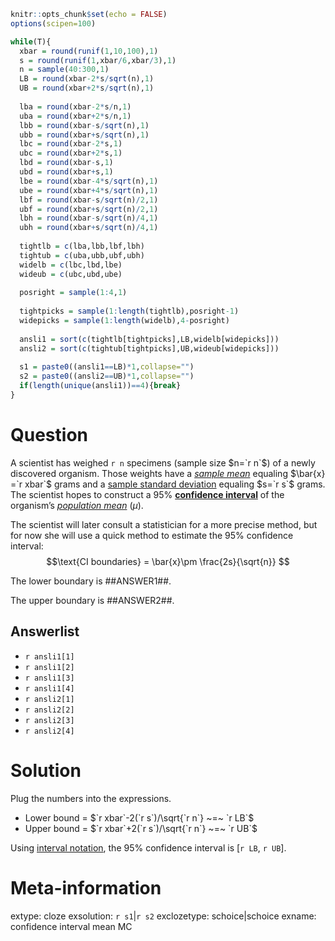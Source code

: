 ```r
knitr::opts_chunk$set(echo = FALSE)
options(scipen=100)

while(T){
  xbar = round(runif(1,10,100),1)
  s = round(runif(1,xbar/6,xbar/3),1)
  n = sample(40:300,1)
  LB = round(xbar-2*s/sqrt(n),1)
  UB = round(xbar+2*s/sqrt(n),1)
  
  lba = round(xbar-2*s/n,1)
  uba = round(xbar+2*s/n,1)
  lbb = round(xbar-s/sqrt(n),1) 
  ubb = round(xbar+s/sqrt(n),1)
  lbc = round(xbar-2*s,1)
  ubc = round(xbar+2*s,1)
  lbd = round(xbar-s,1)
  ubd = round(xbar+s,1)
  lbe = round(xbar-4*s/sqrt(n),1)
  ube = round(xbar+4*s/sqrt(n),1)
  lbf = round(xbar-s/sqrt(n)/2,1)
  ubf = round(xbar+s/sqrt(n)/2,1)
  lbh = round(xbar-s/sqrt(n)/4,1)
  ubh = round(xbar+s/sqrt(n)/4,1)
  
  tightlb = c(lba,lbb,lbf,lbh)
  tightub = c(uba,ubb,ubf,ubh)
  widelb = c(lbc,lbd,lbe)
  wideub = c(ubc,ubd,ube)
  
  posright = sample(1:4,1)
  
  tightpicks = sample(1:length(tightlb),posright-1)
  widepicks = sample(1:length(widelb),4-posright)
  
  ansli1 = sort(c(tightlb[tightpicks],LB,widelb[widepicks]))
  ansli2 = sort(c(tightub[tightpicks],UB,wideub[widepicks]))
  
  s1 = paste0((ansli1==LB)*1,collapse="")
  s2 = paste0((ansli2==UB)*1,collapse="")
  if(length(unique(ansli1))==4){break}
}
```

Question
========

A scientist has weighed `r n` specimens (sample size $n=`r n`$) of a newly discovered organism. Those weights have a [*sample mean*](https://en.wikipedia.org/wiki/Sample_mean_and_covariance#Definition_of_the_sample_mean){target="_blank"} equaling $\bar{x} =`r xbar`$ grams and a [sample standard deviation](https://en.wikipedia.org/wiki/Unbiased_estimation_of_standard_deviation#Motivation){target="_blank"} equaling $s=`r s`$ grams. The scientist hopes to construct a 95% [**confidence interval**](https://en.wikipedia.org/wiki/Confidence_interval){target="blank"} of the organism's [*population mean*](https://en.wikipedia.org/wiki/Statistical_population#Mean){target="_blank"} ($\mu$).

The scientist will later consult a statistician for a more precise method, but for now she will use a quick method to estimate the 95% confidence interval:
$$\text{CI boundaries} = \bar{x}\pm \frac{2s}{\sqrt{n}} $$


The lower boundary is ##ANSWER1##.

The upper boundary is ##ANSWER2##.


Answerlist
--------
* `r ansli1[1]`
* `r ansli1[2]`
* `r ansli1[3]`
* `r ansli1[4]`
* `r ansli2[1]`
* `r ansli2[2]`
* `r ansli2[3]`
* `r ansli2[4]`


Solution
========


Plug the numbers into the expressions.

* Lower bound = $`r xbar`-2(`r s`)/\sqrt{`r n`} ~=~ `r LB`$
* Upper bound = $`r xbar`+2(`r s`)/\sqrt{`r n`} ~=~ `r UB`$

Using [interval notation](https://en.wikipedia.org/wiki/Interval_(mathematics)#Notations_for_intervals){target="_blank"}, the 95% confidence interval is [`r LB`, `r UB`].


Meta-information
================
extype: cloze
exsolution: `r s1`|`r s2`
exclozetype: schoice|schoice
exname: confidence interval mean MC
